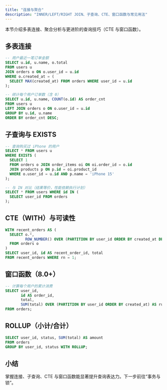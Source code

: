 ```yaml
---
title: "连接与聚合"
description: "INNER/LEFT/RIGHT JOIN、子查询、CTE、窗口函数与常见用法"
---
```


本节介绍多表连接、聚合分析与更进阶的查询技巧（CTE 与窗口函数）。

## 多表连接

```sql
-- 用户最近一笔订单金额
SELECT u.id, u.name, o.total
FROM users u
JOIN orders o ON o.user_id = u.id
WHERE o.created_at = (
  SELECT MAX(created_at) FROM orders WHERE user_id = u.id
);

-- 统计每个用户订单数（含 0）
SELECT u.id, u.name, COUNT(o.id) AS order_cnt
FROM users u
LEFT JOIN orders o ON o.user_id = u.id
GROUP BY u.id, u.name
ORDER BY order_cnt DESC;
```

## 子查询与 EXISTS

```sql
-- 查询购买过 iPhone 的用户
SELECT * FROM users u
WHERE EXISTS (
  SELECT 1
  FROM orders o JOIN order_items oi ON oi.order_id = o.id
  JOIN products p ON p.id = oi.product_id
  WHERE o.user_id = u.id AND p.name = 'iPhone 15'
);

-- 与 IN 对比（结果等价，性能依赖执行计划）
SELECT * FROM users WHERE id IN (
  SELECT user_id FROM orders
);
```

## CTE（WITH）与可读性

```sql
WITH recent_orders AS (
  SELECT o.*,
         ROW_NUMBER() OVER (PARTITION BY user_id ORDER BY created_at DESC) rn
  FROM orders o
)
SELECT user_id, id AS recent_order_id, total
FROM recent_orders WHERE rn = 1;
```

## 窗口函数（8.0+）

```sql
-- 计算每个用户的累计消费
SELECT user_id,
       id AS order_id,
       total,
       SUM(total) OVER (PARTITION BY user_id ORDER BY created_at) AS running_total
FROM orders;
```

## ROLLUP（小计/合计）

```sql
SELECT user_id, status, SUM(total) AS amount
FROM orders
GROUP BY user_id, status WITH ROLLUP;
```

## 小结

掌握连接、子查询、CTE 与窗口函数能显著提升查询表达力。下一步前往“事务与锁”。

